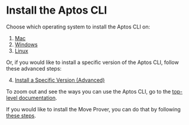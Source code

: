 # Install the Aptos CLI

Choose which operating system to install the Aptos CLI on:

1. [Mac](install-cli-mac.mdx)
2. [Windows](install-cli-windows.mdx)
3. [Linux](install-cli-linux.mdx)

Or, if you would like to install a specific version of the Aptos CLI, follow these advanced steps:

4. [Install a Specific Version (Advanced)](install-cli-specific-version.mdx)

To zoom out and see the ways you can use the Aptos CLI, go to the [top-level documentation](../cli.mdx).

If you would like to install the Move Prover, you can do that by following [these steps](install-move-prover.mdx).
